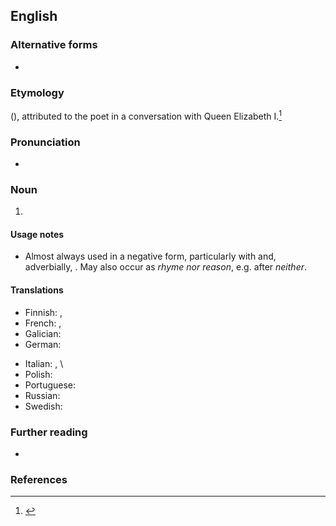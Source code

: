 ==English==

===Alternative forms===
* {{alter|en|rhyme nor reason}}

===Etymology===
{{calque|en|frm||n'y avoir ryme ne raison}} ({{w|Eustache Deschamps}}), attributed to the poet {{w|Edmund Spenser}} in a conversation with Queen Elizabeth I.<ref>{{w|Edmund_Spenser#Rhyme_and_reason|''Rhyme and reason''}}</ref> {{rfv-etym|en|contradicting sources}}

===Pronunciation===
* {{audio|en|En-au-rhyme or reason.ogg|Audio (AU)}}

===Noun===
{{en-noun|-}}

# {{lb|en|idiomatic|no rhyme or reason|without rhyme or reason}} {{l|en|[[logic|Logic]]; [[common sense]].}}
#: {{ux|en|Prices vary considerably from one town to another with no apparent '''rhyme or reason'''.}}
#: {{ux|en|He would often fly into an unexpected rage without '''rhyme or reason'''.}}

====Usage notes====
* Almost always used in a negative form, particularly with {{m|en|no}} and, adverbially, {{m|en|without}}. May also occur as ''rhyme nor reason'', e.g. after ''neither''.

====Translations====
{{trans-top|logic or common sense}}
* Finnish: {{t+|fi|tolkku}}, {{qualifier|adverb|negative}} {{t+|fi|syyttä suotta}}
* French: {{qualifier|verbs|negative}} {{t+|fr|n'avoir ni queue ni tête}}, {{t+|fr|ne rimer à rien}}
* Galician: {{t|gl|sen ton nin son}}
* German: {{t|de|Sinn und Verstand}}
{{trans-mid}}
* Italian: {{qualifier|negative}} {{t|it|né capo né coda}}, {{qualifier|adverb|negative}} {{t|it|senza capo né coda}}\
* Polish: {{no equivalent translation|pl}} {{t|pl|bez ładu i składu}}
* Portuguese: {{t+|pt|sem pé nem cabeça}}
* Russian: {{qualifier|negative}} {{t|ru|ни скла́ду, ни ла́ду}}
* Swedish: {{t+|sv|rim och reson}}
{{trans-bottom}}

===Further reading===
* {{R:Phrase Finder|url=301500}}

===References===
<references/>

{{catlangname|en|coordinated pairs|negative polarity items}}
